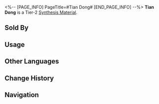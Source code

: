 <%-- [PAGE_INFO]
PageTitle=#Tian Dong#
[END_PAGE_INFO] --%>
{{Item Infobox
|id          = 181013
|image       = Item Tian Dong.png
|type        = Synthesis Material
|invCategory = Other Materials
|rarity      = 2
|effect      = 
|description = Tier 2 Synthesis Material
|source1     = [[Lingling's Medicine Stand]]
|source2     = [[Calyx (Golden)]]
}}
{{Description|While plants of the Tian Dong genus typically grow on land, Tian Dong plants of Scalegorge Waterscape stand out by extensively inhabiting the coastal areas of the Lunarescent Depths. Although artificial cultivation techniques for Tian Dong have become quite prevalent, there are still many who believe in the superstition that "wild plants have stronger medicinal properties," causing significant trouble for the Pearlkeepers.<br /><br />''"Plunderers of Tian Dong, to the Shackling Prison they will go."''}}
'''Tian Dong''' is a Tier-2 [[Synthesis Material]].

==Sold By==
{{Shop Availability}}

==Usage==
{{Craft Usage}}

==Other Languages==
{{Other Languages
|en   = Tian Dong
|zhs  = 鳞渊天冬
|zht  = 鱗淵天冬
|ja   = 鱗淵天門冬
|ko   = 인연천동
|es   = Tian dong
|fr   = Asperge de cochinchine
|ru   = Спаржевый папоротник из Чешуйчатого ущелья
|th   = Tian Dong
|vi   = Lân Uyên Thiên Đông
|de   = Schuppenschlangenspargel
|id   = Tian Dong
|pt   = Tian Dong
}}

==Change History==
{{Change History|1.3}}

==Navigation==
{{Synthesis Material Navbox}}